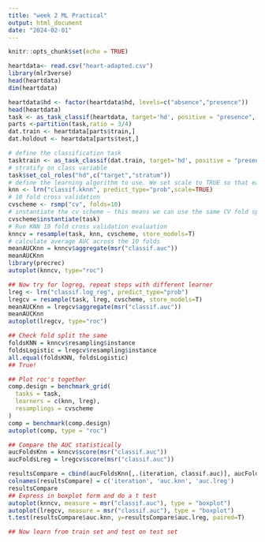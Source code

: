 ```yaml
---
title: "week 2 ML Practical"
output: html_document
date: "2024-02-01"
---
```


```r
knitr::opts_chunk$set(echo = TRUE)
```

```r
heartdata<- read.csv("heart-adapted.csv")
library(mlr3verse)
head(heartdata)
dim(heartdata)
```

```r
heartdata$hd <- factor(heartdata$hd, levels=c("absence","presence"))
head(heartdata)
task <- as_task_classif(heartdata, target='hd', positive = "presence", id = "heart disease")
parts <-partition(task,ratio = 3/4)
dat.train <- heartdata[parts$train,]
dat.holdout <- heartdata[parts$test,]

# define the classification task
tasktrain <- as_task_classif(dat.train, target='hd', positive = "presence", id = "heart disease")
# stratify on class variable
task$set_col_roles("hd",c("target","stratum"))
# define the learning algorithm to use. We set scale to TRUE so that each feature is scaled (using the mean/SD of the training set to scale both the training and test set)
knn <- lrn("classif.kknn", predict_type="prob",scale=TRUE)
# 10 fold cross validation
cvscheme <- rsmp("cv", folds=10)
# instantiate the cv scheme – this means we can use the same CV fold split to evaluate both KNN and logistic regression 
cvscheme$instantiate(task)
# Run KNN 10 fold cross validation evaluation
knncv = resample(task, knn, cvscheme, store_models=T)
# calculate average AUC across the 10 folds
meanAUCKnn = knncv$aggregate(msr("classif.auc"))
meanAUCKnn
library(precrec)
autoplot(knncv, type="roc")

## Now try for logreg, repeat steps with different learner
lreg <- lrn("classif.log_reg", predict_type="prob")
lregcv = resample(task, lreg, cvscheme, store_models=T)
meanAUCKnn = lregcv$aggregate(msr("classif.auc"))
meanAUCKnn
autoplot(lregcv, type="roc")

## Check fold split the same
foldsKNN = knncv$resampling$instance
foldsLogistic = lregcv$resampling$instance
all.equal(foldsKNN, foldsLogistic)
## True!
```

```r
## Plot roc's together
comp.design = benchmark_grid(
  tasks = task,
  learners = c(knn, lreg),
  resamplings = cvscheme
)
comp = benchmark(comp.design)
autoplot(comp, type = "roc")

## Compare the AUC statistically
aucFoldsKnn = knncv$score(msr("classif.auc"))
aucFoldsLreg = lregcv$score(msr("classif.auc"))

resultsCompare = cbind(aucFoldsKnn[,.(iteration, classif.auc)], aucFoldsLreg[,.(classif.auc)])
colnames(resultsCompare) = c('iteration', 'auc.knn', 'auc.lreg')
resultsCompare
## Express in boxplot form and do a t test
autoplot(knncv, measure = msr("classif.auc"), type = "boxplot")
autoplot(lregcv, measure = msr("classif.auc"), type = "boxplot")
t.test(resultsCompare$auc.knn, y=resultsCompare$auc.lreg, paired=T)
```

```r
## Now learn from train set and test on test set
```

